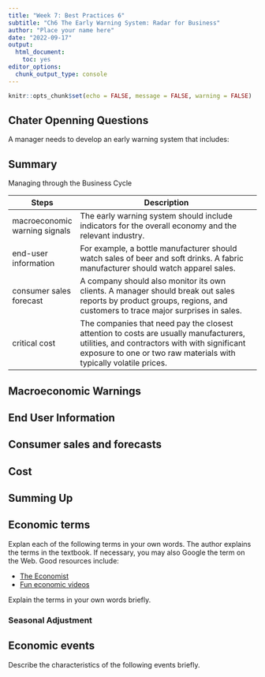 ```yaml
---
title: "Week 7: Best Practices 6"
subtitle: "Ch6 The Early Warning System: Radar for Business"
author: "Place your name here"
date: "2022-09-17"
output: 
  html_document: 
    toc: yes
editor_options: 
  chunk_output_type: console
---
```


```r
knitr::opts_chunk$set(echo = FALSE, message = FALSE, warning = FALSE)

```

## Chater Openning Questions

A manager needs to develop an early warning system that includes:

## Summary

Managing through the Business Cycle

| Steps                         | Description                                                                                                                                                                                                  |
|----------------|--------------------------------------------------------|
| macroeconomic warning signals | The early warning system should include indicators for the overall economy and the relevant industry.                                                                                                        |
| end-user information          | For example, a bottle manufacturer should watch sales of beer and soft drinks. A fabric manufacturer should watch apparel sales.                                                                             |
| consumer sales forecast       | A company should also monitor its own clients. A manager should break out sales reports by product groups, regions, and customers to trace major surprises in sales.                                         |
| critical cost                 | The companies that need pay the closest attention to costs are usually manufacturers, utilities, and contractors with with significant exposure to one or two raw materials with typically volatile prices.  |

## Macroeconomic Warnings


## End User Information


## Consumer sales and forecasts


## Cost


## Summing Up


## Economic terms

Explan each of the following terms in your own words. The author explains the terms in the textbook. If necessary, you may also Google the term on the Web. Good resources include:

-   [The Economist](https://www.economist.com/economics-a-to-z?utm_medium=cpc.adword.pd&utm_source=google&utm_campaign=a.22brand_pmax&utm_content=conversion.direct-response.anonymous&gclid=Cj0KCQjwjvaYBhDlARIsAO8PkE2IxWRvG7BsEouDDKf1eZNsf2pkf-LVH0DpiNau-Yoa97rLRqujj_YaAvDCEALw_wcB&gclsrc=aw.ds)
-   [Fun economic videos](https://www.youtube.com/user/mjmfoodie)

Explain the terms in your own words briefly.

### Seasonal Adjustment

## Economic events

Describe the characteristics of the following events briefly.



